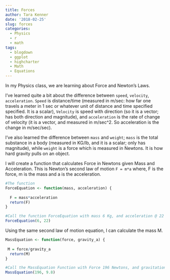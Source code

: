 ```yaml
---
title: Forces
author: Tara Kenner
date: '2018-02-25'
slug: forces
categories:
  - Physics
  - r
  - math
tags:
  - blogdown
  - ggplot
  - highcharter
  - Math
  - Equations
---
```


In my Physics class, we are learning about Force and Newton's Laws. 

I've learned quite a bit about the difference between `speed`, `velocity`, `acceleration`.  `Speed` is distance/time (measured in m/sec: how far one travels a meter in 1 sec or whatever unit of distance and time specified specified.  It is a scalar), `Velocity` is speed with direction (so it is a vector; has both direction and magnitude), and `acceleration` is the rate of change of velocity (it is a vector, and measured in m/sec^2.  So acceleration is the change in m/sec/sec). 

I've also learned the difference between `mass` and `weight`; `mass` is the total substance in a body (measured in KG/lb, and it is a scalar; only has magnitude), while `weight` is a force which is measured in Newtons. It is how hard gravity pulls on an object.  

I will create a function that calculates Force in Newtons given Mass and Acceleration. This is Newton's second law of motion `F = m*a` where, F is the force, m is the mass and a is the acceleration.

```r

#The function
ForceEquation <- function(mass, acceleration) {
  
  F = mass*acceleration
  return(F)
}

#Call the function ForceEquation with mass 6 Kg, and acceleration @ 22 m/sec^2
ForceEquation(6, 22)
```

Using the same second law of motion equation, I can calculate the mass M.

```r

MassEquation <- function(force, gravity_a) {
  
 M = force/gravity_a 
  return(M)
}

#Call the MassEquation Function with Force 196 Newtons, and gravitational acceleration at 9.8m/sec^2
MassEquation(196, 9.8)
```






